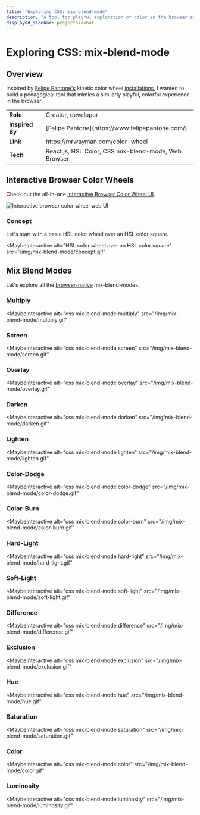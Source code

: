 ```yaml
---
title: "Exploring CSS: mix-blend-mode"
description: "A tool for playful exploration of color in the browser and built-in CSS blend modes."
displayed_sidebar: projectSidebar
---
```



# Exploring CSS: mix-blend-mode

## Overview

Inspired by [Felipe Pantone's](https://www.felipepantone.com/) kinetic color wheel [installations](https://www.instagram.com/reel/CzV_9kcoRdO/), I wanted to build a pedagogical tool that mimics a similarly playful, colorful experience in the browser.

<table>
  <tbody>
    <tr>
      <td>
        <b>Role</b>
      </td>
      <td>Creator, developer</td>
    </tr>
    <tr>
      <td>
        <b>Inspired By</b>
      </td>
      <td>[Felipe Pantone](https://www.felipepantone.com/)</td>
    </tr>
    <tr>
      <td>
        <b>Link</b>
      </td>
      <td>https://mrwayman.com/color-wheel</td>
    </tr>
    <tr>
      <td>
        <b>Tech</b>
      </td>
      <td>React.js, HSL Color, CSS mix-blend-mode, Web Browser</td>
    </tr>
  </tbody>
</table>

## Interactive Browser Color Wheels

Check out the all-in-one [Interactive Browser Color Wheel UI](https://mrwayman.com/color-wheel).

![Interactive browser color wheel web UI](./_img/interactive-color-wheel.gif)

### Concept

Let's start with a basic HSL color wheel over an HSL color square.

<MaybeInteractive
  alt="HSL color wheel over an HSL color square"
  src="/img/mix-blend-mode/concept.gif"
>
  <InteractiveColorWheel />
</MaybeInteractive>

## Mix Blend Modes

Let's explore all the [browser-native](https://developer.mozilla.org/en-US/docs/Web/CSS/mix-blend-mode) mix-blend-modes.

### Multiply

<MaybeInteractive
  alt="css mix-blend-mode multiply"
  src="/img/mix-blend-mode/multiply.gif"
>
  <InteractiveColorWheel mixBlendMode="multiply" />
</MaybeInteractive>

### Screen

<MaybeInteractive
  alt="css mix-blend-mode screen"
  src="/img/mix-blend-mode/screen.gif"
>
  <InteractiveColorWheel mixBlendMode="screen" />
</MaybeInteractive>

### Overlay

<MaybeInteractive
  alt="css mix-blend-mode overlay"
  src="/img/mix-blend-mode/overlay.gif"
>
  <InteractiveColorWheel mixBlendMode="overlay" />
</MaybeInteractive>

### Darken

<MaybeInteractive
  alt="css mix-blend-mode darken"
  src="/img/mix-blend-mode/darken.gif"
>
  <InteractiveColorWheel mixBlendMode="darken" />
</MaybeInteractive>

### Lighten

<MaybeInteractive
  alt="css mix-blend-mode lighten"
  src="/img/mix-blend-mode/lighten.gif"
>
  <InteractiveColorWheel mixBlendMode="lighten" />
</MaybeInteractive>

### Color-Dodge

<MaybeInteractive
  alt="css mix-blend-mode color-dodge"
  src="/img/mix-blend-mode/color-dodge.gif"
>
  <InteractiveColorWheel mixBlendMode="color-dodge" />
</MaybeInteractive>

### Color-Burn

<MaybeInteractive
  alt="css mix-blend-mode color-burn"
  src="/img/mix-blend-mode/color-burn.gif"
>
  <InteractiveColorWheel mixBlendMode="color-burn" />
</MaybeInteractive>

### Hard-Light

<MaybeInteractive
  alt="css mix-blend-mode hard-light"
  src="/img/mix-blend-mode/hard-light.gif"
>
  <InteractiveColorWheel mixBlendMode="hard-light" />
</MaybeInteractive>

### Soft-Light

<MaybeInteractive
  alt="css mix-blend-mode soft-light"
  src="/img/mix-blend-mode/soft-light.gif"
>
  <InteractiveColorWheel mixBlendMode="soft-light" />
</MaybeInteractive>

### Difference

<MaybeInteractive
  alt="css mix-blend-mode difference"
  src="/img/mix-blend-mode/difference.gif"
>
  <InteractiveColorWheel mixBlendMode="difference" />
</MaybeInteractive>

### Exclusion

<MaybeInteractive
  alt="css mix-blend-mode exclusion"
  src="/img/mix-blend-mode/exclusion.gif"
>
  <InteractiveColorWheel mixBlendMode="exclusion" />
</MaybeInteractive>

### Hue

<MaybeInteractive
  alt="css mix-blend-mode hue"
  src="/img/mix-blend-mode/hue.gif"
>
  <InteractiveColorWheel mixBlendMode="hue" />
</MaybeInteractive>

### Saturation

<MaybeInteractive
  alt="css mix-blend-mode saturation"
  src="/img/mix-blend-mode/saturation.gif"
>
  <InteractiveColorWheel mixBlendMode="saturation" />
</MaybeInteractive>

### Color

<MaybeInteractive
  alt="css mix-blend-mode color"
  src="/img/mix-blend-mode/color.gif"
>
  <InteractiveColorWheel mixBlendMode="color" />
</MaybeInteractive>

### Luminosity

<MaybeInteractive
  alt="css mix-blend-mode luminosity"
  src="/img/mix-blend-mode/luminosity.gif"
>
  <InteractiveColorWheel mixBlendMode="luminosity" />
</MaybeInteractive>
